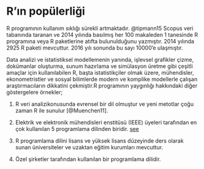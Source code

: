 

# R'ın popülerliği

R programının kullanım sıklığı sürekli artmaktadır. @tipmann15 Scopus veri tabanında taranan ve 2014 yılında basılmış her 100 makaleden 1 tanesinde R programına veya R paketlerine atıfta bulunulduğunu yazmıştır. 2014 yılında 2925 R paketi mevcuttur. 2016 yılı sonunda bu sayı 10000'e ulaşmıştır.

Data analizi ve istatistiksel modellemenin yanında, işlevsel grafikler çizme, dokümanlar oluşturma, sunum hazırlama ve simülasyon üretme gibi çeşitli amaçlar için kullanılabilen R, başta istatistikçiler olmak üzere, mühendisler, ekonometristler ve sosyal bilimlerde modern ve komplike modellerle çalışan araştırmacıların dikkatini çekmiştir.R programının yaygınlığı hakkındaki diğer göstergelere örnekler;

1. R veri analizikonusunda evrensel bir dil olmuştur ve yeni metotlar çoğu zaman R ile sunulur [@Muenchen11].

2. Elektrik ve elektronik mühendisleri enstitüsü (IEEE) üyeleri tarafından en çok kullanılan 5 programlama dilinden biridir. <a href="http://blog.revolutionanalytics.com/popularity/" target="_blank">see</a>

3. R programlama dilini lisans ve yüksek lisans düzeyinde ders olarak sunan üniversiteler ve uzaktan eğitim kurumları mevcuttur.

4. Özel şirketler tarafından kullanılan bir programlama dilidir.

